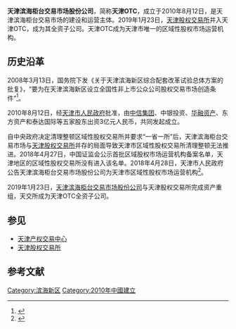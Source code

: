 '''天津滨海柜台交易市场股份公司'''，简称'''天津OTC'''，成立于2010年8月12日，是天津滨海柜台交易市场的建设和运营主体。2019年1月23日，[[天津股权交易所|天津股权交易所]]并入天津OTC，成为其全资子公司。天津OTC成为天津市唯一的区域性股权市场运营机构。

== 历史沿革 ==
2008年3月13日，国务院下发《关于天津滨海新区综合配套改革试验总体方案的批复》，“要为在天津滨海新区设立全国性非上市公众公司股权交易市场创造条件”<ref name="国务院批复滨海新区综合配套改革试验总体方案">{{cite web |url=http://www.tj.gov.cn/zwgk/wjgz/szfwj/200804/t20080415_52650.htm |title=国务院批复滨海新区综合配套改革试验总体方案 |publisher=天津政务网 |date=2008年3月28日 |accessdate=2015-07-24 |deadurl=yes |archiveurl=https://web.archive.org/web/20150724125330/http://www.tj.gov.cn/zwgk/wjgz/szfwj/200804/t20080415_52650.htm |archivedate=2015年7月24日 }}</ref>。

2010年8月12日，经[[天津市人民政府|天津市人民政府]]批准，由[[中信集团|中信集团]]、中银投资、[[中国华融资产管理公司|华融资产]]、东方资产和泰达国际等五家股东出资3亿元人民币，共同发起成立。

自中央政府决定清理整顿区域性股权交易所并要求“一省一所”后，天津滨海柜台交易市场与[[天津股权交易所|天津股权交易所]]并存的局面导致天津市区域性股权交易所清理整顿无法推进。2018年4月27日，中国证监会公示首批区域股权市场运营机构备案名单，天津地区的区域性股权交易所没有进入该名单。2018年4月28日，天津市人民政府公告天津滨海柜台交易市场股份公司为天津市区域性股权市场运营机构<ref>{{cite news|author1=天津市人民政府|title=天津市人民政府关于天津市区域性股权市场运营机构的公告|url=http://www.tj.gov.cn/xw/tztg/201804/t20180428_3625033.html|date=2018-04-28|access-date=2018-04-28|archive-url=https://web.archive.org/web/20180428182614/http://www.tj.gov.cn/xw/tztg/201804/t20180428_3625033.html|archive-date=2018-04-28|dead-url=yes}}</ref>。

2019年1月23日，[[天津滨海柜台交易市场股份公司|天津滨海柜台交易市场股份公司]]与天津股权交易所完成资产重组，天交所成为天津OTC全资子公司。

== 参见 ==
*[[天津产权交易中心|天津产权交易中心]]
*[[天津股权交易所|天津股权交易所]]

==参考文献==
{{reflist}}

{{天津金融机构}}
[[Category:滨海新区|Category:滨海新区]]
[[Category:2010年中國建立|Category:2010年中國建立]]